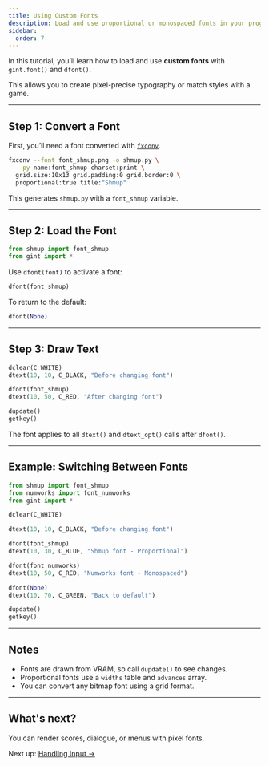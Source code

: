 ```yaml
---
title: Using Custom Fonts
description: Load and use proportional or monospaced fonts in your program.
sidebar:
  order: 7
---
```


In this tutorial, you’ll learn how to load and use **custom fonts** with `gint.font()` and `dfont()`.

This allows you to create pixel-precise typography or match styles with a game.

---

## Step 1: Convert a Font

First, you’ll need a font converted with [`fxconv`](/wiki/python/reference/fxconv/).

```sh
fxconv --font font_shmup.png -o shmup.py \
  --py name:font_shmup charset:print \
  grid.size:10x13 grid.padding:0 grid.border:0 \
  proportional:true title:"Shmup"
```

This generates `shmup.py` with a `font_shmup` variable.

---

## Step 2: Load the Font

```py
from shmup import font_shmup
from gint import *
```

Use `dfont(font)` to activate a font:

```py
dfont(font_shmup)
```

To return to the default:

```py
dfont(None)
```

---

## Step 3: Draw Text

```py
dclear(C_WHITE)
dtext(10, 10, C_BLACK, "Before changing font")

dfont(font_shmup)
dtext(10, 50, C_RED, "After changing font")

dupdate()
getkey()
```

The font applies to all `dtext()` and `dtext_opt()` calls after `dfont()`.

---

## Example: Switching Between Fonts

```py
from shmup import font_shmup
from numworks import font_numworks
from gint import *

dclear(C_WHITE)

dtext(10, 10, C_BLACK, "Before changing font")

dfont(font_shmup)
dtext(10, 30, C_BLUE, "Shmup font - Proportional")

dfont(font_numworks)
dtext(10, 50, C_RED, "Numworks font - Monospaced")

dfont(None)
dtext(10, 70, C_GREEN, "Back to default")

dupdate()
getkey()
```

---

## Notes

- Fonts are drawn from VRAM, so call `dupdate()` to see changes.
- Proportional fonts use a `widths` table and `advances` array.
- You can convert any bitmap font using a grid format.

---

## What's next?

You can render scores, dialogue, or menus with pixel fonts.

Next up: [Handling Input →](/wiki/python/examples/input/)
```

